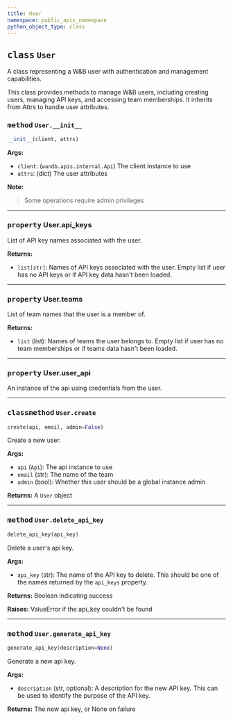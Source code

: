 ```yaml
---
title: User
namespace: public_apis_namespace
python_object_type: class
---
```


<PublicApiUse/>


<Card title="View the source code" href="https://github.com/wandb/wandb/blob/main/wandb/apis/public/users.py" icon="github"/>




## <kbd>class</kbd> `User`
A class representing a W&B user with authentication and management capabilities. 

This class provides methods to manage W&B users, including creating users, managing API keys, and accessing team memberships. It inherits from Attrs to handle user attributes.

### <kbd>method</kbd> `User.__init__`

```python
__init__(client, attrs)
```

**Args:**
 
 - `client`:  (`wandb.apis.internal.Api`) The client instance to use 
 - `attrs`:  (dict) The user attributes 



**Note:**

> Some operations require admin privileges 







---

### <kbd>property</kbd> User.api_keys

List of API key names associated with the user. 



**Returns:**
 
 - `list[str]`:  Names of API keys associated with the user. Empty list if user  has no API keys or if API key data hasn't been loaded. 

---

### <kbd>property</kbd> User.teams

List of team names that the user is a member of. 



**Returns:**
 
 - `list` (list):  Names of teams the user belongs to. Empty list if user has no  team memberships or if teams data hasn't been loaded. 

---

### <kbd>property</kbd> User.user_api

An instance of the api using credentials from the user. 



---

### <kbd>classmethod</kbd> `User.create`

```python
create(api, email, admin=False)
```

Create a new user. 



**Args:**
 
 - `api` (`Api`):  The api instance to use 
 - `email` (str):  The name of the team 
 - `admin` (bool):  Whether this user should be a global instance admin 



**Returns:**
 A `User` object 

---

### <kbd>method</kbd> `User.delete_api_key`

```python
delete_api_key(api_key)
```

Delete a user's api key. 



**Args:**
 
 - `api_key` (str):  The name of the API key to delete. This should be  one of the names returned by the `api_keys` property. 



**Returns:**
 Boolean indicating success 



**Raises:**
 ValueError if the api_key couldn't be found 

---

### <kbd>method</kbd> `User.generate_api_key`

```python
generate_api_key(description=None)
```

Generate a new api key. 



**Args:**
 
 - `description` (str, optional):  A description for the new API key. This can be  used to identify the purpose of the API key. 



**Returns:**
 The new api key, or None on failure 

